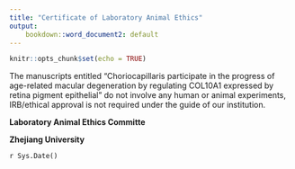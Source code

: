 ```yaml
---
title: "Certificate of Laboratory Animal Ethics"
output: 
    bookdown::word_document2: default
---
```


```r
knitr::opts_chunk$set(echo = TRUE)
```


The manuscripts entitled "Choriocapillaris participate in the progress of age-related macular degeneration by regulating COL10A1 expressed by retina pigment epithelial" do not involve any human or animal experiments, IRB/ethical approval is not required under the guide of our institution.  


**Laboratory Animal Ethics Committe**  

**Zhejiang University**

`r Sys.Date()`

